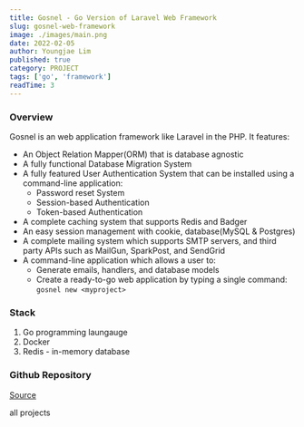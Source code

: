 ```yaml
---
title: Gosnel - Go Version of Laravel Web Framework
slug: gosnel-web-framework
image: ./images/main.png
date: 2022-02-05
author: Youngjae Lim
published: true
category: PROJECT
tags: ['go', 'framework']
readTime: 3
---
```



### Overview

Gosnel is an web application framework like Laravel in the PHP. It features:

- An Object Relation Mapper(ORM) that is database agnostic
- A fully functional Database Migration System
- A fully featured User Authentication System that can be installed using a command-line application:
  - Password reset System
  - Session-based Authentication
  - Token-based Authentication
- A complete caching system that supports Redis and Badger
- An easy session management with cookie, database(MySQL & Postgres)
- A complete mailing system which supports SMTP servers, and third party APIs such as MailGun, SparkPost, and SendGrid
- A command-line application which allows a user to:
  - Generate emails, handlers, and database models
  - Create a ready-to-go web application by typing a single command: `gosnel new <myproject>`

### Stack

1. Go programming laungauge
2. Docker
3. Redis - in-memory database

### Github Repository

[Source](https://github.com/youngjae-lim/gosnel)

<Link to='/projects' className='btn center-btn'>
  all projects
</Link>
